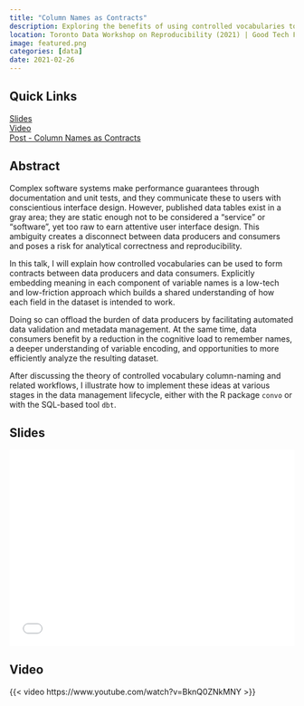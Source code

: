 ```yaml
---
title: "Column Names as Contracts"
description: Exploring the benefits of using controlled vocabularies to encode metadata in column names, and demonstrations of implementing this approach with the `convo` R package or `dbt` extensions of SQL. 
location: Toronto Data Workshop on Reproducibility (2021) | Good Tech Fest (2021) | LA R User Group (2022)
image: featured.png
categories: [data]
date: 2021-02-26
---
```


:::{.panel-tabset}

## Quick Links

<span><i class = 'bi bi-file-bar-graph'></i> [Slides](slides.pdf) </span>    
<span><i class = 'bi bi-play'></i> [Video](https://www.youtube.com/watch?v=BknQ0ZNkMNY) </span>    
<span><i class = 'bi bi-pencil'></i> [Post - Column Names as Contracts](/post/column-name-contracts/) </span>    

## Abstract 

Complex software systems make performance guarantees through documentation and unit tests, and they communicate these to users with conscientious interface design. However, published data tables exist in a gray area; they are static enough not to be considered a “service” or “software”, yet too raw to earn attentive user interface design. This ambiguity creates a disconnect between data producers and consumers and poses a risk for analytical correctness and reproducibility. 

In this talk, I will explain how controlled vocabularies can be used to form contracts between data producers and data consumers. Explicitly embedding meaning in each component of variable names is a low-tech and low-friction approach which builds a shared understanding of how each field in the dataset is intended to work. 

Doing so can offload the burden of data producers by facilitating automated data validation and metadata management. At the same time, data consumers benefit by a reduction in the cognitive load to remember names, a deeper understanding of variable encoding, and opportunities to more efficiently analyze the resulting dataset. 

After discussing the theory of controlled vocabulary column-naming and related workflows, I illustrate how to implement these ideas at various stages in the data management lifecycle, either with the R package `convo` or with the SQL-based tool `dbt`.

## Slides

<div id='slides' style="width:100%; aspect-ratio:16/11;">
<embed src="slides.pdf#zoom=Fit" width="100%" height = "100%"/>
</div>

## Video

{{< video https://www.youtube.com/watch?v=BknQ0ZNkMNY >}}

:::




